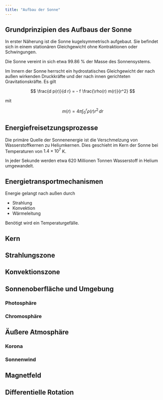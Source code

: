 ```yaml
---
title: "Aufbau der Sonne"
---
```


## Grundprinzipien des Aufbaus der Sonne

In erster Näherung ist die Sonne kugelsymmetrisch aufgebaut. Sie befindet sich in einem stationären Gleichgewicht ohne Kontraktionen oder Schwingungen.

Die Sonne vereint in sich etwa 99.86 % der Masse des Sonnensystems.

Im Innern der Sonne herrscht ein hydrostatisches Gleichgewicht der nach außen wirkenden Druckkräfte und der nach innen gerichteten Gravitationskräfte. Es gilt

$$
\frac{d p(r)}{d r} = - f \frac{\rho(r) m(r)}{r^2}
$$

mit

$$
m(r) = 4 \pi \int_0 ^r \rho(r) r^2 \, dr
$$

## Energiefreisetzungsprozesse

Die primäre Quelle der Sonnenenergie ist die Verschmelzung von Wasserstoffkernen zu Heliumkernen. Dies geschieht im Kern der Sonne bei Temperaturen von $1.4 \times 10^7$ K.

In jeder Sekunde werden etwa 620 Millionen Tonnen Wasserstoff in Helium umgewandelt.

## Energietransportmechanismen

Energie gelangt nach außen durch

-   Strahlung
-   Konvektion
-   Wärmeleitung

Benötigt wird ein Temperaturgefälle.

## Kern

## Strahlungszone

## Konvektionszone

## Sonnenoberfläche und Umgebung

### Photosphäre

### Chromosphäre

## Äußere Atmosphäre

### Korona

### Sonnenwind

## Magnetfeld

## Differentielle Rotation
